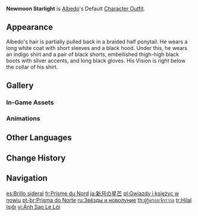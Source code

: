 {{Outfit Infobox
|id           = 203800
|image        = <gallery>
Character Albedo Full Wish.png|Wish
Character Albedo Game.png|In-Game
</gallery>
|character    = Albedo
|type         = Default
|description  = Albedo's outfit. The [[Knights of Favonius]] alchemist's uniform that Albedo often wears when conducting his experiments.
|obtain       = Unlocked upon obtaining character
}}
'''Newmoon Starlight''' is [[Albedo]]'s Default [[Character Outfit]].

==Appearance==
<!-- Keep appearance section short and concise. Limit to 1-2 paragraphs (preferably 1 paragraph) with 3-4 sentences each. -->
Albedo's hair is partially pulled back in a braided half ponytail. He wears a long white coat with short sleeves and a black hood. Under this, he wears an indigo shirt and a pair of black shorts, embellished thigh-high black boots with silver accents, and long black gloves. His Vision is right below the collar of his shirt.

==Gallery==
===In-Game Assets===
{{Assets/Outfit|Newmoon Starlight|nomain=1}}

===Animations===
{{Preview/CharacterAnimations|Albedo|nocaption=1}}

==Other Languages==
{{Other Languages
|en      = Newmoon Starlight
|zhs     = 朔分星芒
|zhs_rm  = Shuò fēn xīngmáng
|zht     = 朔分星芒
|zht_rm  = Shuò fēn xīngmáng
|zh_tl   = <!--Newmoon and Stars?-->
|ja      = 新月の星芒
|ja_rm   = Shingetsu no Seibou
|ja_tl   = Newmoon Starlight
|ko      = 신월의 별빛
|ko_rm   = Sinwol-ui Byeolbit
|ko_tl   = Newmoon's Starlight
|es      = Brillo sideral
|es_tl   = Sidereal Glow
|fr      = Prisme du Nord
|fr_tl   = Northern Prism
|ru      = Звёзды и новолуние
|ru_tl   = Stars and Newmoon
|th      = ผู้รู้ครอบจักรวาล
|th_rm   = Phu-ru Khrop-chak-kra-wan
|th_tl   = Person of Universal Knowledge
|vi      = Ánh Sao Le Lói
|vi_tl   = Faint Starlight
|de      = Sternenlicht bei Neumond
|de_tl   = Starlight During Newmoon
|id      = Newmoon Starlight
|pt      = Prisma do Norte
|pt_tl   = Northern Prism
|tr      = Hilal Işığı
|tr_tl   = 
|it      = Luce di luna nuova
|it_tl   = New Moon Light
}}

==Change History==
{{Change History|1.2}}

==Navigation==
{{Dressing Room Navbox|type=outfit}}

[[es:Brillo sideral]]
[[fr:Prisme du Nord]]
[[ja:新月の星芒]]
[[pl:Gwiazdy i księżyc w nowiu]]
[[pt-br:Prisma do Norte]]
[[ru:Звёзды и новолуние]]
[[th:ผู้รู้ครอบจักรวาล]]
[[tr:Hilal Işığı]]
[[vi:Ánh Sao Le Lói]]